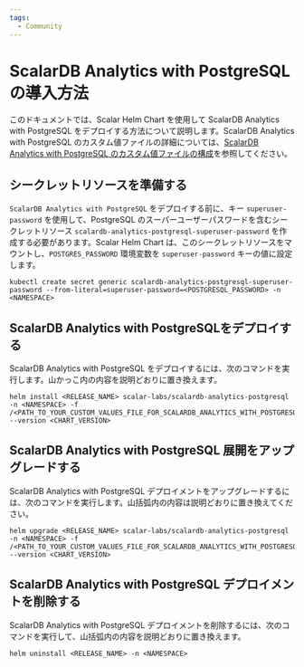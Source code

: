 ```yaml
---
tags:
  - Community
---
```


# ScalarDB Analytics with PostgreSQL の導入方法


<TranslationBanner />

このドキュメントでは、Scalar Helm Chart を使用して ScalarDB Analytics with PostgreSQL をデプロイする方法について説明します。ScalarDB Analytics with PostgreSQL のカスタム値ファイルの詳細については、[ScalarDB Analytics with PostgreSQL のカスタム値ファイルの構成](configure-custom-values-scalardb-analytics-postgresql.mdx)を参照してください。

## シークレットリソースを準備する

`ScalarDB Analytics with PostgreSQL` をデプロイする前に、キー `superuser-password` を使用して、PostgreSQL のスーパーユーザーパスワードを含むシークレットリソース `scalardb-analytics-postgresql-superuser-password` を作成する必要があります。Scalar Helm Chart は、このシークレットリソースをマウントし、`POSTGRES_PASSWORD` 環境変数を `superuser-password` キーの値に設定します。

```console
kubectl create secret generic scalardb-analytics-postgresql-superuser-password --from-literal=superuser-password=<POSTGRESQL_PASSWORD> -n <NAMESPACE>
```

## ScalarDB Analytics with PostgreSQLをデプロイする

ScalarDB Analytics with PostgreSQL をデプロイするには、次のコマンドを実行します。山かっこ内の内容を説明どおりに置き換えます。

```console
helm install <RELEASE_NAME> scalar-labs/scalardb-analytics-postgresql -n <NAMESPACE> -f /<PATH_TO_YOUR_CUSTOM_VALUES_FILE_FOR_SCALARDB_ANALYTICS_WITH_POSTGRESQL> --version <CHART_VERSION>
```

## ScalarDB Analytics with PostgreSQL 展開をアップグレードする

ScalarDB Analytics with PostgreSQL デプロイメントをアップグレードするには、次のコマンドを実行します。山括弧内の内容は説明どおりに置き換えてください。

```console
helm upgrade <RELEASE_NAME> scalar-labs/scalardb-analytics-postgresql -n <NAMESPACE> -f /<PATH_TO_YOUR_CUSTOM_VALUES_FILE_FOR_SCALARDB_ANALYTICS_WITH_POSTGRESQL> --version <CHART_VERSION>
```

## ScalarDB Analytics with PostgreSQL デプロイメントを削除する

ScalarDB Analytics with PostgreSQL デプロイメントを削除するには、次のコマンドを実行して、山括弧内の内容を説明どおりに置き換えます。

```console
helm uninstall <RELEASE_NAME> -n <NAMESPACE>
```
